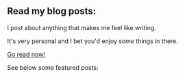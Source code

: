 ## Read my blog posts:

I post about anything that makes me feel like writing.

It's very personal and I bet you'd enjoy _some_ things in there.

[Go read now!](/blog)

See below some featured posts:
